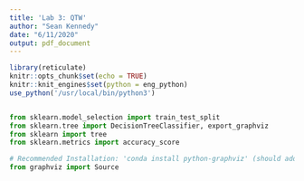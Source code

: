 ```yaml
---
title: 'Lab 3: QTW'
author: "Sean Kennedy"
date: "6/11/2020"
output: pdf_document
---
```


```r
library(reticulate)
knitr::opts_chunk$set(echo = TRUE)
knitr::knit_engines$set(python = eng_python)
use_python('/usr/local/bin/python3')
```

```r



```

```python
from sklearn.model_selection import train_test_split
from sklearn.tree import DecisionTreeClassifier, export_graphviz
from sklearn import tree
from sklearn.metrics import accuracy_score

# Recommended Installation: 'conda install python-graphviz' (should add 'graphviz' to PATH)
from graphviz import Source
```